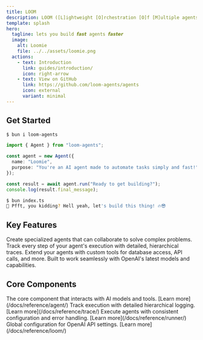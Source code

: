 ```yaml
---
title: LOOM
description: LOOM ([L]ightweight [O]rchestration [O]f [M]ultiple agents) is an AI Agent orchestration toolkit.
template: splash
hero:
  tagline: lets you build 𝙛𝙖𝙨𝙩 agents 𝙛𝙖𝙨𝙩𝙚𝙧
  image:
    alt: Loomie
    file: ../../assets/loomie.png
  actions:
    - text: Introduction
      link: guides/introduction/
      icon: right-arrow
    - text: View on GitHub
      link: https://github.com/loom-agents/agents
      icon: external
      variant: minimal
---
```


## Get Started

```bash
$ bun i loom-agents
```

```typescript
import { Agent } from "loom-agents";

const agent = new Agent({
  name: "Loomie",
  purpose: "You're an AI agent made to automate tasks simply and fast!",
});

const result = await agent.run("Ready to get building?");
console.log(result.final_message);
```

```bash
$ bun index.ts
🚀 Pfft, you kidding? Hell yeah, let's build this thing! 🔥😎
```


## Key Features

<CardGrid stagger>
  <Card title="Hierarchical Agent Structure" icon="setting">
    Create specialized agents that can collaborate to solve complex problems.
  </Card>
  <Card title="Advanced Tracing" icon="document">
    Track every step of your agent's execution with detailed, hierarchical
    traces.
  </Card>
  <Card title="Tool Integration" icon="puzzle">
    Extend your agents with custom tools for database access, API calls, and
    more.
  </Card>
  <Card title="OpenAI Compatible" icon="open-book">
    Built to work seamlessly with OpenAI's latest models and capabilities.
  </Card>
</CardGrid>

## Core Components

<CardGrid>
  <Card title="Agent" icon="seti:typescript">
    The core component that interacts with AI models and tools. [Learn
    more](/docs/reference/agent/)
  </Card>
  <Card title="Trace" icon="document">
    Track execution with detailed hierarchical logging. [Learn
    more](/docs/reference/trace/)
  </Card>
  <Card title="Runner" icon="rocket">
    Execute agents with consistent configuration and error handling. [Learn
    more](/docs/reference/runner/)
  </Card>
  <Card title="Loom" icon="setting">
    Global configuration for OpenAI API settings. [Learn
    more](/docs/reference/loom/)
  </Card>
</CardGrid>
